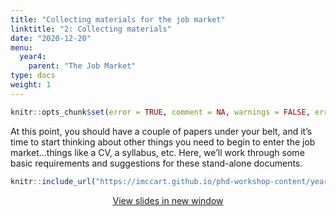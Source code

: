 ```yaml
---
title: "Collecting materials for the job market"
linktitle: "2: Collecting materials"
date: "2020-12-20"
menu:
  year4:
    parent: "The Job Market"
type: docs
weight: 1
---
```


```r
knitr::opts_chunk$set(error = TRUE, comment = NA, warnings = FALSE, errors = FALSE, messages = FALSE, tidy = FALSE, echo = FALSE)
```


At this point, you should have a couple of papers under your belt, and it's time to start thinking about other things you need to begin to enter the job market...things like a CV, a syllabus, etc. Here, we'll work through some basic requirements and suggestions for these stand-alone documents.


<center>

```r
knitr::include_url("https://imccart.github.io/phd-workshop-content/year4/market-materials.html")
```


<p><a class="btn btn-primary btn-lg" target="_blank" href="https://imccart.github.io/phd-workshop-content/year4/market-materials.html"><i class="fas fa-external-link-alt"></i> View slides in new window</a></p>

</center>
